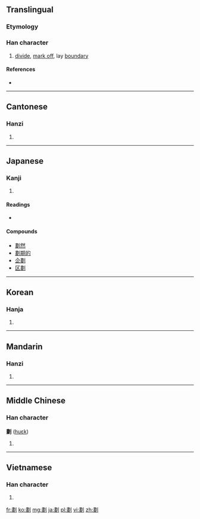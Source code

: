 {{also|划}}
==Translingual==

===Etymology===
{{Han compound|畫|刀|c1=p|c2=s|t2=knife|ls=psc}}

===Han character===
{{Han char|rn=18|rad=刀|as=12|sn=14|four=5210<sub>0</sub>|canj=中一中弓 (LMLN)}}

# [[divide]], [[mark off]], lay [[boundary]]

====References====
* {{Han ref|kx=0144.100|dkj=02193|dj=0325.060|hdz=10356.080|uh=5283|ud=21123|bh=B9BA|bd=47546}}

----

==Cantonese==

===Hanzi===
{{yue-hanzi|jyut=|y=waak6|sim=划}}

# {{defn|lang=yue|sort=刀12}}

----

==Japanese==

===Kanji===
{{ja-kanji|grade=|rs=刀12}}

# {{defn|lang=ja|sort=刀12}}

====Readings====
* {{ja-readings|on=[[かく]] (kaku)|kun=[[わかつ]] (wakatsu)}}

====Compounds====
* [[劃然]]
* [[劃期的]]
* [[企劃]]
* [[区劃]]

----

==Korean==

===Hanja===
{{ko-hanja|hangeul=획|rv=hoek|mr=hoek}}

# {{defn|lang=ko|sort=刀12}}

----

==Mandarin==

===Hanzi===
{{cmn-hanzi|sim=划|pin=[[huà]] ([[hua4]])|wg=hua<sup>4</sup>}}

# {{defn|lang=cmn|sort=刀12}}

----

==Middle Chinese==

===Han character===
'''劃''' ([[huɛk]])

# {{defn|lang=zhx-mid|sort=刀12}}

----

==Vietnamese==

===Han character===
{{vi-hantu|[[hoạch]], [[vạch]], [[đạch]], [[gạch]], [[hoa]]|rs=刀12}}

# {{defn|lang=vi|sort=刀12}}

[[fr:劃]]
[[ko:劃]]
[[mg:劃]]
[[ja:劃]]
[[pl:劃]]
[[vi:劃]]
[[zh:劃]]